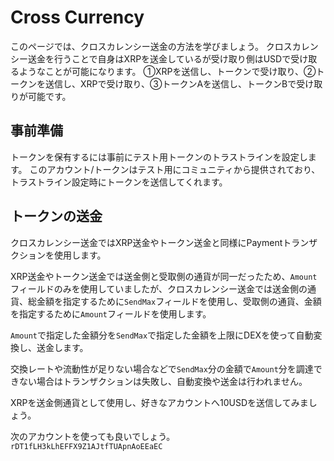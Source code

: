 
# Cross Currency

このページでは、クロスカレンシー送金の方法を学びましょう。
クロスカレンシー送金を行うことで自身はXRPを送金しているが受け取り側はUSDで受け取るようなことが可能になります。
①XRPを送信し、トークンで受け取り、②トークンを送信し、XRPで受け取り、③トークンAを送信し、トークンBで受け取りが可能です。

## 事前準備

トークンを保有するには事前にテスト用トークンのトラストラインを設定します。
このアカウント/トークンはテスト用にコミュニティから提供されており、トラストライン設定時にトークンを送信してくれます。

<SetupTestToken />

## トークンの送金

<LinkCard href='https://xrpl.org/ja/payment.html' />

クロスカレンシー送金ではXRP送金やトークン送金と同様にPaymentトランザクションを使用します。

XRP送金やトークン送金では送金側と受取側の通貨が同一だったため、`Amount`フィールドのみを使用していましたが、クロスカレンシー送金では送金側の通貨、総金額を指定するために`SendMax`フィールドを使用し、受取側の通貨、金額を指定するために`Amount`フィールドを使用します。

`Amount`で指定した金額分を`SendMax`で指定した金額を上限にDEXを使って自動変換し、送金します。

交換レートや流動性が足りない場合などで`SendMax`分の金額で`Amount`分を調達できない場合はトランザクションは失敗し、自動変換や送金は行われません。

XRPを送金側通貨として使用し、好きなアカウントへ10USDを送信してみましょう。

次のアカウントを使っても良いでしょう。
`rDT1fLH3kLhEFFX9Z1AJtfTUApnAoEEaEC`

<CrossCurrency />
